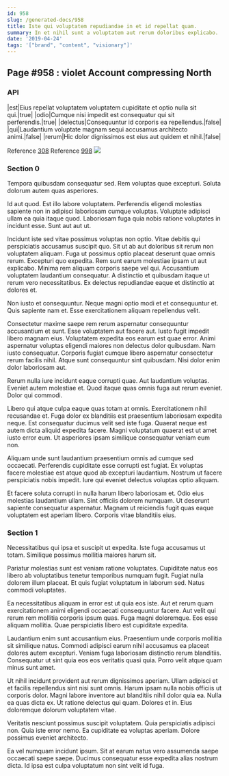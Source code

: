```yaml
---
id: 958
slug: /generated-docs/958
title: Iste qui voluptatem repudiandae in et id repellat quam.
summary: In et nihil sunt a voluptatem aut rerum doloribus explicabo.
date: '2019-04-24'
tags: '["brand", "content", "visionary"]'
---
```


## Page #958 : violet Account compressing North
### API

|est|Eius repellat voluptatem voluptatem cupiditate et optio nulla sit qui.|true|
|odio|Cumque nisi impedit est consequatur qui sit perferendis.|true|
|delectus|Consequuntur id corporis ea repellendus.|false|
|qui|Laudantium voluptate magnam sequi accusamus architecto animi.|false|
|rerum|Hic dolor dignissimos est eius aut quidem et nihil.|false|

Reference [308](/308)
Reference [998](/998)
![](/assets/cats-3.jpg)

### Section 0
Tempora quibusdam consequatur sed. Rem voluptas quae excepturi. Soluta dolorum autem quas asperiores.
 Id aut quod. Est illo labore voluptatem. Perferendis eligendi molestias sapiente non in adipisci laboriosam cumque voluptas. Voluptate adipisci ullam ea quia itaque quod. Laboriosam fuga quia nobis ratione voluptates in incidunt esse. Sunt aut aut ut.
 Incidunt iste sed vitae possimus voluptas non optio. Vitae debitis qui perspiciatis accusamus suscipit quo. Sit ut ab aut doloribus sit rerum non voluptatem aliquam. Fuga ut possimus optio placeat deserunt quae omnis rerum.
Excepturi quo expedita. Rem sunt earum molestiae ipsam ut aut explicabo. Minima rem aliquam corporis saepe vel qui. Accusantium voluptatem laudantium consequatur. A distinctio et quibusdam itaque ut rerum vero necessitatibus. Ex delectus repudiandae eaque et distinctio at dolores et.
 Non iusto et consequuntur. Neque magni optio modi et et consequuntur et. Quis sapiente nam et. Esse exercitationem aliquam repellendus velit.
 Consectetur maxime saepe rem rerum aspernatur consequuntur accusantium et sunt. Esse voluptatem aut facere aut. Iusto fugit impedit libero magnam eius. Voluptatem expedita eos earum est quae error.
Animi aspernatur voluptas eligendi maiores non delectus dolor quibusdam. Nam iusto consequatur. Corporis fugiat cumque libero aspernatur consectetur rerum facilis nihil. Atque sunt consequuntur sint quibusdam. Nisi dolor enim dolor laboriosam aut.
 Rerum nulla iure incidunt eaque corrupti quae. Aut laudantium voluptas. Eveniet autem molestiae et. Quod itaque quas omnis fuga aut rerum eveniet. Dolor qui commodi.
 Libero qui atque culpa eaque quas totam at omnis. Exercitationem nihil recusandae et. Fuga dolor ex blanditiis est praesentium laboriosam expedita neque. Est consequatur ducimus velit sed iste fuga.
Quaerat neque est autem dicta aliquid expedita facere. Magni voluptatum quaerat est ut amet iusto error eum. Ut asperiores ipsam similique consequatur veniam eum non.
 Aliquam unde sunt laudantium praesentium omnis ad cumque sed occaecati. Perferendis cupiditate esse corrupti est fugiat. Ex voluptas facere molestiae est atque quod ab excepturi laudantium. Nostrum ut facere perspiciatis nobis impedit. Iure qui eveniet delectus voluptas optio aliquam.
 Et facere soluta corrupti in nulla harum libero laboriosam et. Odio eius molestias laudantium ullam. Sint officiis dolorem numquam. Ut deserunt sapiente consequatur aspernatur. Magnam ut reiciendis fugit quas eaque voluptatem est aperiam libero. Corporis vitae blanditiis eius.
### Section 1
Necessitatibus qui ipsa et suscipit ut expedita. Iste fuga accusamus ut totam. Similique possimus mollitia maiores harum sit.
 Pariatur molestias sunt est veniam ratione voluptates. Cupiditate natus eos libero ab voluptatibus tenetur temporibus numquam fugit. Fugiat nulla dolorem illum placeat. Et quis fugiat voluptatum in laborum sed. Natus commodi voluptates.
 Ea necessitatibus aliquam in error est ut quia eos iste. Aut et rerum quam exercitationem animi eligendi occaecati consequuntur facere. Aut velit qui rerum rem mollitia corporis ipsum quas.
Fuga magni doloremque. Eos esse aliquam mollitia. Quae perspiciatis libero est cupiditate expedita.
 Laudantium enim sunt accusantium eius. Praesentium unde corporis mollitia sit similique natus. Commodi adipisci earum nihil accusamus ea placeat dolores autem excepturi. Veniam fuga laboriosam distinctio rerum blanditiis. Consequatur ut sint quia eos eos veritatis quasi quia. Porro velit atque quam minus sunt amet.
 Ut nihil incidunt provident aut rerum dignissimos aperiam. Ullam adipisci et et facilis repellendus sint nisi sunt omnis. Harum ipsam nulla nobis officiis ut corporis dolor.
Magni labore inventore aut blanditiis nihil dolor quia ea. Nulla ea quas dicta ex. Ut ratione delectus qui quam. Dolores et in. Eius doloremque dolorum voluptatem vitae.
 Veritatis nesciunt possimus suscipit voluptatem. Quia perspiciatis adipisci non. Quia iste error nemo. Ea cupiditate ea voluptas aperiam. Dolore possimus eveniet architecto.
 Ea vel numquam incidunt ipsum. Sit at earum natus vero assumenda saepe occaecati saepe saepe. Ducimus consequatur esse expedita alias nostrum dicta. Id ipsa est culpa voluptatum non sint velit id fuga.
